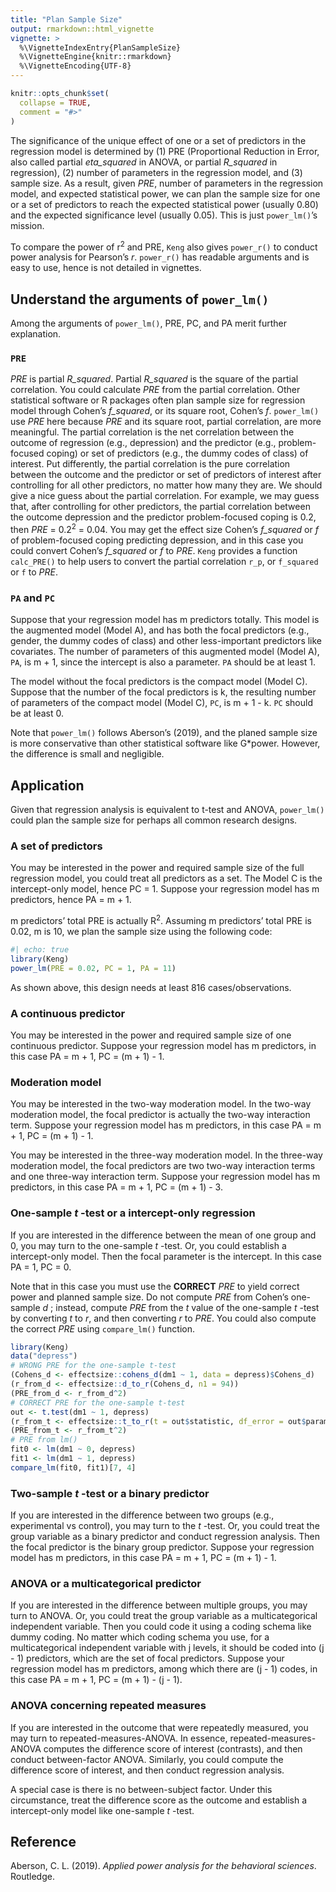 ```yaml
---
title: "Plan Sample Size"
output: rmarkdown::html_vignette
vignette: >
  %\VignetteIndexEntry{PlanSampleSize}
  %\VignetteEngine{knitr::rmarkdown}
  %\VignetteEncoding{UTF-8}
---
```


```r
knitr::opts_chunk$set(
  collapse = TRUE,
  comment = "#>"
)
```


The significance of the unique effect of one or a set of predictors in the regression model is determined by (1) PRE (Proportional Reduction in Error, also called partial *eta_squared* in ANOVA, or partial *R_squared* in regression), (2) number of parameters in the regression model, and (3) sample size. As a result, given *PRE*, number of parameters in the regression model, and expected statistical power, we can plan the sample size for one or a set of predictors to reach the expected statistical power (usually 0.80) and the expected significance level (usually 0.05). This is just `power_lm()`'s mission. 

To compare the power of r^2^ and PRE, `Keng` also gives `power_r()` to conduct power analysis for Pearson's *r*. `power_r()` has readable arguments and is easy to use, hence is not detailed in vignettes.

## Understand the arguments of `power_lm()`

Among the arguments of `power_lm()`, PRE, PC, and PA merit further explanation.

### `PRE`

*PRE* is partial *R_squared*. Partial *R_squared* is the square of the partial correlation. You could calculate *PRE* from the partial correlation. Other statistical software or R packages often plan sample size for regression model through Cohen's *f_squared*, or its square root, Cohen's *f*. `power_lm()` use *PRE* here because *PRE* and its square root, partial correlation, are more meaningful. The partial correlation is the net correlation between the outcome of regression (e.g., depression) and the predictor (e.g., problem-focused coping) or set of predictors (e.g., the dummy codes of class) of interest. Put differently, the partial correlation is the pure correlation between the outcome and the predictor or set of predictors of interest after controlling for all other predictors, no matter how many they are. We should give a nice guess about the partial correlation. For example, we may guess that, after controlling for other predictors, the partial correlation between the outcome depression and the predictor problem-focused coping is 0.2, then *PRE* = 0.2^2^ = 0.04. You may get the effect size Cohen's *f_squared* or *f* of  problem-focused coping predicting depression, and in this case you could convert Cohen's *f_squared* or *f* to *PRE*. `Keng` provides a function `calc_PRE()` to help users to convert the partial correlation `r_p`, or `f_squared` or `f` to *PRE*.
  
### `PA` and `PC`
  
Suppose that your regression model has m predictors totally. This model is the augmented model (Model A), and has both the focal predictors (e.g., gender, the dummy codes of class) and other less-important predictors like covariates. The number of parameters of this augmented model (Model A), `PA`, is m + 1, since the intercept is also a parameter. `PA` should be at least 1.
  
The model without the focal predictors is the compact model (Model C). Suppose that the number of the focal predictors is k, the resulting number of parameters of the compact model (Model C), `PC`, is m + 1 - k. `PC` should be at least 0.
  
Note that `power_lm()` follows Aberson's (2019), and the planed sample size is more conservative than other statistical software like G*power. However, the difference is small and negligible.

## Application

Given that regression analysis is equivalent to t-test and ANOVA, `power_lm()` could plan the sample size for perhaps all common research designs.

### A set of predictors

You may be interested in the power and required sample size of the full regression model, you could treat all predictors as a set. The Model C is the intercept-only model, hence PC = 1. Suppose your regression model has m predictors, hence PA = m + 1.

m predictors' total PRE is actually R^2^. Assuming m predictors' total PRE is 0.02, m is 10, we plan the sample size using the following code:

```r
#| echo: true
library(Keng)
power_lm(PRE = 0.02, PC = 1, PA = 11)
```

As shown above, this design needs at least 816 cases/observations.

### A continuous predictor

You may be interested in the power and required sample size of one continuous predictor. Suppose your regression model has m predictors, in this case PA = m + 1, PC = (m + 1) - 1.

### Moderation model

You may be interested in the two-way moderation model. In the two-way moderation model, the focal predictor is actually the two-way interaction term. Suppose your regression model has m predictors, in this case PA = m + 1, PC = (m + 1) - 1.

You may be interested in the three-way moderation model. In the three-way moderation model, the focal predictors are  two two-way interaction terms and one three-way interaction term. Suppose your regression model has m predictors, in this case PA = m + 1, PC = (m + 1) - 3.

### One-sample *t* -test or a intercept-only regression

If you are interested in the difference between the mean of one group and 0, you may turn to the one-sample *t* -test. Or, you could establish a intercept-only model. Then the focal parameter is the intercept. In this case PA = 1, PC = 0.

Note that in this case you must use the **CORRECT** *PRE* to yield correct power and planned sample size. Do not compute *PRE* from Cohen's one-sample *d* ; instead, compute *PRE* from the *t* value of the one-sample *t* -test by converting *t* to *r*, and then converting *r* to *PRE*. You could also compute the correct *PRE* using `compare_lm()` function.

```r
library(Keng)
data("depress")
# WRONG PRE for the one-sample t-test
(Cohens_d <- effectsize::cohens_d(dm1 ~ 1, data = depress)$Cohens_d)
(r_from_d <- effectsize::d_to_r(Cohens_d, n1 = 94))
(PRE_from_d <- r_from_d^2)
# CORRECT PRE for the one-sample t-test
out <- t.test(dm1 ~ 1, depress)
(r_from_t <- effectsize::t_to_r(t = out$statistic, df_error = out$parameter)$r)
(PRE_from_t <- r_from_t^2)
# PRE from lm()
fit0 <- lm(dm1 ~ 0, depress)
fit1 <- lm(dm1 ~ 1, depress)
compare_lm(fit0, fit1)[7, 4]
```

### Two-sample *t* -test or a binary predictor

If you are interested in the difference between two groups (e.g., experimental vs control), you may turn to the *t* -test. Or, you could treat the group variable as a binary predictor and conduct regression analysis. Then the focal predictor is the binary group predictor. Suppose your regression model has m predictors, in this case PA = m + 1, PC = (m + 1) - 1.

### ANOVA or a multicategorical predictor

If you are interested in the difference between multiple groups, you may turn to ANOVA. Or, you could treat the group variable as a multicategorical independent variable. Then you could code it using a coding schema like dummy coding. No matter which coding schema you use, for a multicategorical independent variable with j levels, it should be coded into (j - 1) predictors, which are the set of focal predictors. Suppose your regression model has m predictors, among which there are (j - 1) codes, in this case PA = m + 1, PC = (m + 1) - (j - 1).

### ANOVA concerning repeated measures

If you are interested in the outcome that were repeatedly measured, you may turn to repeated-measures-ANOVA. In essence, repeated-measures-ANOVA computes the difference score of interest (contrasts), and then conduct between-factor ANOVA. Similarly, you could compute the difference score of interest, and then conduct regression analysis. 

A special case is there is no between-subject factor. Under this circumstance, treat the difference score as the outcome and establish a intercept-only model like one-sample *t* -test.

## Reference

Aberson, C. L. (2019). *Applied power analysis for the behavioral sciences*. Routledge.
